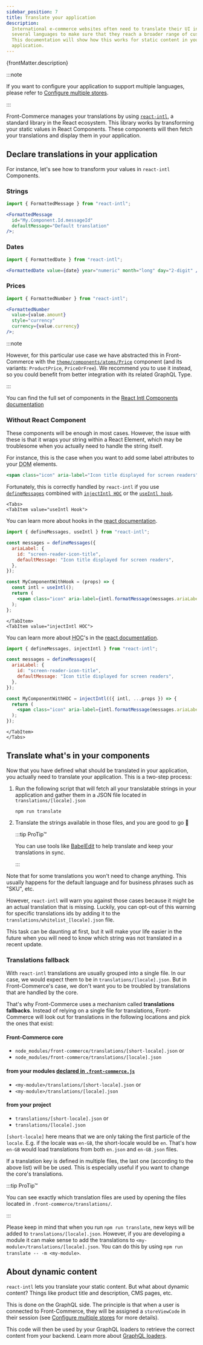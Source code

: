```yaml
---
sidebar_position: 7
title: Translate your application
description:
  International e-commerce websites often need to translate their UI into
  several languages to make sure that they reach a broader range of customers.
  This documentation will show how this works for static content in your
  application.
---
```



<p>{frontMatter.description}</p>

:::note

If you want to configure your application to support multiple languages, please
refer to
[Configure multiple stores](/docs/advanced/production-ready/multistore).

:::

Front-Commerce manages your translations by using
[`react-intl`](https://github.com/yahoo/react-intl), a standard library in the
React ecosystem. This library works by transforming your static values in React
Components. These components will then fetch your translations and display them
in your application.

## Declare translations in your application

For instance, let's see how to transform your values in `react-intl` Components.

### Strings

```jsx
import { FormattedMessage } from "react-intl";

<FormattedMessage
  id="My.Component.Id.messageId"
  defaultMessage="Default translation"
/>;
```

### Dates

```jsx
import { FormattedDate } from "react-intl";

<FormattedDate value={date} year="numeric" month="long" day="2-digit" />;
```

### Prices

```jsx
import { FormattedNumber } from "react-intl";

<FormattedNumber
  value={value.amount}
  style="currency"
  currency={value.currency}
/>;
```

:::note

However, for this particular use case we have abstracted this in Front-Commerce
with the
[`theme/components/atoms/Price`](https://gitlab.blackswift.cloud/front-commerce/front-commerce/-/blob/784684ce56cca69ca5c2e42d5d421a8c0b4bb9c3/src/web/theme/components/atoms/Typography/Price/index.js)
component (and its variants: `ProductPrice`, `PriceOrFree`). We recommend you to
use it instead, so you could benefit from better integration with its related
GraphQL Type.

:::

You can find the full set of components in the
[React Intl Components documentation](https://formatjs.io/docs/react-intl/components/)

### Without React Component

These components will be enough in most cases. However, the issue with these is
that it wraps your string within a React Element, which may be troublesome when
you actually need to handle the string itself.

For instance, this is the case when you want to add some label attributes to
your <abbr title="Document Object Model">DOM</abbr> elements.

```jsx
<span class="icon" aria-label="Icon title displayed for screen readers" />
```

Fortunately, this is correctly handled by `react-intl` if you use
[`defineMessages`](https://formatjs.io/docs/react-intl/api/#definemessagesdefinemessage)
combined with
[`injectIntl HOC`](https://formatjs.io/docs/react-intl/upgrade-guide-3x/#new-useintl-hook-as-an-alternative-of-injectintl-hoc)
or the [`useIntl hook`](https://formatjs.io/docs/react-intl/api/#useintl-hook).

```mdx-code-block
<Tabs>
<TabItem value="useIntl Hook">
```

You can learn more about hooks in the
[react documentation](https://reactjs.org/docs/hooks-intro).

```jsx
import { defineMessages, useIntl } from "react-intl";

const messages = defineMessages({
  ariaLabel: {
    id: "screen-reader-icon-title",
    defaultMessage: "Icon title displayed for screen readers",
  },
});

const MyComponentWithHook = (props) => {
  const intl = useIntl();
  return (
    <span class="icon" aria-label={intl.formatMessage(messages.ariaLabel)} />
  );
};
```

```mdx-code-block
</TabItem>
<TabItem value="injectIntl HOC">
```

You can learn more about <abbr title="Higher-Order Components">HOC</abbr>'s in
the [react documentation](https://reactjs.org/docs/higher-order-components).

```jsx
import { defineMessages, injectIntl } from "react-intl";

const messages = defineMessages({
  ariaLabel: {
    id: "screen-reader-icon-title",
    defaultMessage: "Icon title displayed for screen readers",
  },
});

const MyComponentWithHOC = injectIntl(({ intl, ...props }) => {
  return (
    <span class="icon" aria-label={intl.formatMessage(messages.ariaLabel)} />
  );
});
```

```mdx-code-block
</TabItem>
</Tabs>
```

## Translate what's in your components

Now that you have defined what should be translated in your application, you
actually need to translate your application. This is a two-step process:

1. Run the following script that will fetch all your translatable strings in
   your application and gather them in a JSON file located in
   `translations/[locale].json`

   ```shell
   npm run translate
   ```

2. Translate the strings available in those files, and you are good to go 🙂

   :::tip ProTip™

   <!-- TODO - add example of BabelEdit -->

   You can use tools like [BabelEdit](https://www.codeandweb.com/babeledit) to
   help translate and keep your translations in sync.

   :::

Note that for some translations you won't need to change anything. This usually
happens for the default language and for business phrases such as "SKU", etc.

However, `react-intl` will warn you against those cases because it might be an
actual translation that is missing. Luckily, you can opt-out of this warning for
specific translations ids by adding it to the
`translations/whitelist_[locale].json` file.

This task can be daunting at first, but it will make your life easier in the
future when you will need to know which string was not translated in a recent
update.

### Translations fallback

With `react-intl` translations are usually grouped into a single file. In our
case, we would expect them to be in `translations/[locale].json`. But in
Front-Commerce's case, we don't want you to be troubled by translations that are
handled by the core.

That's why Front-Commerce uses a mechanism called **translations fallbacks**.
Instead of relying on a single file for translations, Front-Commerce will look
out for translations in the following locations and pick the ones that exist:

#### Front-Commerce core

- `node_modules/front-commerce/translations/[short-locale].json` or
- `node_modules/front-commerce/translations/[locale].json`

#### from your modules [declared in `.front-commerce.js`](/docs/reference/front-commerce-js#modules)

- `<my-module>/translations/[short-locale].json` or
- `<my-module>/translations/[locale].json`

#### from your project

- `translations/[short-locale].json` or
- `translations/[locale].json`

`[short-locale]` here means that we are only taking the first particle of the
`locale`. E.g. if the locale was `en-GB`, the short-locale would be `en`. That's
how `en-GB` would load translations from both `en.json` and `en-GB.json` files.

If a translation key is defined in multiple files, the last one (according to
the above list) will be be used. This is especially useful if you want to change
the core's translations.

:::tip ProTip™

You can see exactly which translation files are used by opening the files
located in `.front-commerce/translations/`.

:::

Please keep in mind that when you run `npm run translate`, new keys will be
added to `translations/[locale].json`. However, if you are developing a module
it can make sense to add the translations to
`<my-module>/translations/[locale].json`. You can do this by using
`npm run translate -- -m <my-module>`.

## About dynamic content

`react-intl` lets you translate your static content. But what about dynamic
content? Things like product title and description, CMS pages, etc.

This is done on the GraphQL side. The principle is that when a user is connected
to Front-Commerce, they will be assigned a `storeViewCode` in their session (see
[Configure multiple stores](/docs/advanced/production-ready/multistore) for more
details).

This code will then be used by your GraphQL loaders to retrieve the correct
content from your backend. Learn more about
[GraphQL loaders](/docs/advanced/graphql/slim-down-resolvers-with-loaders).
